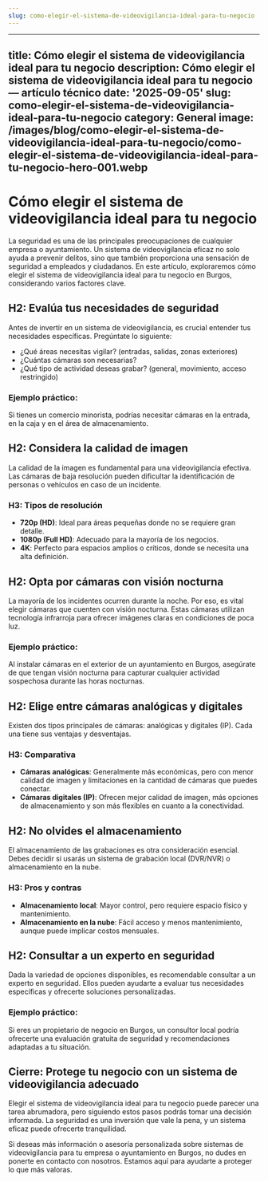 ```yaml
---
slug: como-elegir-el-sistema-de-videovigilancia-ideal-para-tu-negocio
---
```












---
title: Cómo elegir el sistema de videovigilancia ideal para tu negocio
description: Cómo elegir el sistema de videovigilancia ideal para tu negocio — artículo
  técnico
date: '2025-09-05'
slug: como-elegir-el-sistema-de-videovigilancia-ideal-para-tu-negocio
category: General
image: /images/blog/como-elegir-el-sistema-de-videovigilancia-ideal-para-tu-negocio/como-elegir-el-sistema-de-videovigilancia-ideal-para-tu-negocio-hero-001.webp
---

# Cómo elegir el sistema de videovigilancia ideal para tu negocio

La seguridad es una de las principales preocupaciones de cualquier empresa o ayuntamiento. Un sistema de videovigilancia eficaz no solo ayuda a prevenir delitos, sino que también proporciona una sensación de seguridad a empleados y ciudadanos. En este artículo, exploraremos cómo elegir el sistema de videovigilancia ideal para tu negocio en Burgos, considerando varios factores clave.

## H2: Evalúa tus necesidades de seguridad

Antes de invertir en un sistema de videovigilancia, es crucial entender tus necesidades específicas. Pregúntate lo siguiente:

- ¿Qué áreas necesitas vigilar? (entradas, salidas, zonas exteriores)
- ¿Cuántas cámaras son necesarias?
- ¿Qué tipo de actividad deseas grabar? (general, movimiento, acceso restringido)

### Ejemplo práctico:
Si tienes un comercio minorista, podrías necesitar cámaras en la entrada, en la caja y en el área de almacenamiento. 

## H2: Considera la calidad de imagen

La calidad de la imagen es fundamental para una videovigilancia efectiva. Las cámaras de baja resolución pueden dificultar la identificación de personas o vehículos en caso de un incidente.

### H3: Tipos de resolución
- **720p (HD)**: Ideal para áreas pequeñas donde no se requiere gran detalle.
- **1080p (Full HD)**: Adecuado para la mayoría de los negocios.
- **4K**: Perfecto para espacios amplios o críticos, donde se necesita una alta definición.

## H2: Opta por cámaras con visión nocturna

La mayoría de los incidentes ocurren durante la noche. Por eso, es vital elegir cámaras que cuenten con visión nocturna. Estas cámaras utilizan tecnología infrarroja para ofrecer imágenes claras en condiciones de poca luz.

### Ejemplo práctico:
Al instalar cámaras en el exterior de un ayuntamiento en Burgos, asegúrate de que tengan visión nocturna para capturar cualquier actividad sospechosa durante las horas nocturnas.

## H2: Elige entre cámaras analógicas y digitales

Existen dos tipos principales de cámaras: analógicas y digitales (IP). Cada una tiene sus ventajas y desventajas.

### H3: Comparativa
- **Cámaras analógicas**: Generalmente más económicas, pero con menor calidad de imagen y limitaciones en la cantidad de cámaras que puedes conectar.
- **Cámaras digitales (IP)**: Ofrecen mejor calidad de imagen, más opciones de almacenamiento y son más flexibles en cuanto a la conectividad.

## H2: No olvides el almacenamiento

El almacenamiento de las grabaciones es otra consideración esencial. Debes decidir si usarás un sistema de grabación local (DVR/NVR) o almacenamiento en la nube.

### H3: Pros y contras
- **Almacenamiento local**: Mayor control, pero requiere espacio físico y mantenimiento.
- **Almacenamiento en la nube**: Fácil acceso y menos mantenimiento, aunque puede implicar costos mensuales.

## H2: Consultar a un experto en seguridad

Dada la variedad de opciones disponibles, es recomendable consultar a un experto en seguridad. Ellos pueden ayudarte a evaluar tus necesidades específicas y ofrecerte soluciones personalizadas.

### Ejemplo práctico:
Si eres un propietario de negocio en Burgos, un consultor local podría ofrecerte una evaluación gratuita de seguridad y recomendaciones adaptadas a tu situación.

## Cierre: Protege tu negocio con un sistema de videovigilancia adecuado

Elegir el sistema de videovigilancia ideal para tu negocio puede parecer una tarea abrumadora, pero siguiendo estos pasos podrás tomar una decisión informada. La seguridad es una inversión que vale la pena, y un sistema eficaz puede ofrecerte tranquilidad.

Si deseas más información o asesoría personalizada sobre sistemas de videovigilancia para tu empresa o ayuntamiento en Burgos, no dudes en ponerte en contacto con nosotros. Estamos aquí para ayudarte a proteger lo que más valoras.